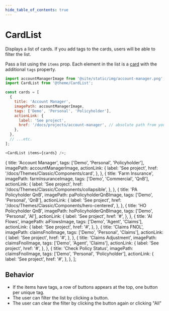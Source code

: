 ```yaml
---
hide_table_of_contents: true
---
```


# CardList

Displays a list of cards. If you add tags to the cards, users will be able to
filter the list.

Pass a list using the `items` prop. Each element in the list is a
[card](./card.mdx) with the additional `tags` property.

```js
import accountManagerImage from '@site/static/img/account-manager.png';
import CardList from '@theme/CardList';

const cards = [
  {
    title: 'Account Manager',
    imagePath: accountManagerImage,
    tags: ['Demo', 'Personal', 'Policyholder'],
    actionLink: {
      label: 'See project',
      href: '/docs/projects/account-manager', // absolute path from your baseUrl
    },
  },
  // ...etc.
];

<CardList items={cards} />;
```

  {
    title: 'Account Manager',
    tags: ['Demo', 'Personal', 'Policyholder'],
    imagePath: accountManagerImage,
    actionLink: {
      label: 'See project',
      href: '/docs/Themes/Classic/Components/card',
    },
  },
  {
    title: 'Farm Insurance',
    imagePath: farmInsuranceImage,
    tags: ['Demo', 'Commercial', 'QnB'],
    actionLink: {
      label: 'See project',
      href: '/docs/Themes/Classic/Components/collapsible',
    },
  },
  {
    title: 'PA  Policyholder QnB',
    imagePath: paPolicyholderQnBImage,
    tags: ['Demo', 'Personal', 'QnB'],
    actionLink: {
      label: 'See project',
      href: '/docs/Themes/Classic/Components/hero-centered',
    },
  },
  {
    title: 'HO  Policyholder QnB',
    imagePath: hoPolicyholderQnBImage,
    tags: ['Demo', 'Personal', 'AI'],
    actionLink: {
      label: 'See project',
      href: '#',
    },
  },
  {
    title: 'AI Flows',
    imagePath: aiFlowsImage,
    tags: ['Demo', 'Agent', 'Claims'],
    actionLink: {
      label: 'See project',
      href: '#',
    },
  },
  {
    title: 'Claims FNOL',
    imagePath: claimsFnolImage,
    tags: ['Demo', 'Personal', 'Claims'],
    actionLink: {
      label: 'See project',
      href: '#',
    },
  },
  {
    title: 'Claims Adjustment',
    imagePath: claimsFnolImage,
    tags: ['Demo', 'Agent', 'Claims'],
    actionLink: {
      label: 'See project',
      href: '#',
    },
  },
  {
    title: 'Check Policy Status',
    imagePath: claimsFnolImage,
    tags: ['Demo', 'Personal', 'Policyholder'],
    actionLink: {
      label: 'See project',
      href: '#',
    },
  },
];

<div
  style={{
    display: 'flex',
    alignItems: 'center',
    justifyContent: 'center',
    padding: '2rem',
    backgroundColor: '#f5f5f5',
    margin: '2rem 0',
  }}
>
  <CardList items={cards} />
</div>

## Behavior

- If the items have tags, a row of buttons appears at the top, one button per
  unique tag.
- The user can filter the list by clicking a button.
- The user can clear the filter by clicking the button again or clicking "All"
